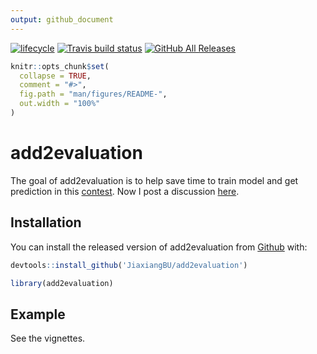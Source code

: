 ```yaml
---
output: github_document
---
```


  [![lifecycle](https://img.shields.io/badge/lifecycle-experimental-orange.svg)](https://www.tidyverse.org/lifecycle/#experimental)
  [![Travis build status](https://travis-ci.org/JiaxiangBU/add2evaluation.svg?branch=master)](https://travis-ci.org/JiaxiangBU/add2evaluation)
  [![GitHub All Releases](https://img.shields.io/github/downloads/JiaxiangBU/add2evaluation/total.svg)](https://github.com/JiaxiangBU/add2evaluation)



<!-- README.md is generated from README.Rmd. Please edit that file -->

```r
knitr::opts_chunk$set(
  collapse = TRUE,
  comment = "#>",
  fig.path = "man/figures/README-",
  out.width = "100%"
)
```
# add2evaluation

The goal of add2evaluation is to 
help save time to train model and get prediction in this [contest](www.dcjingsai.com/common/cmpt/国能日新光伏功率预测大赛_竞赛信息.html).
Now I post a discussion [here](http://www.dcjingsai.com/common/bbs/topicDetails.html?tid=2515).

## Installation

You can install the released version of add2evaluation from [Github](https://github.com/JiaxiangBU/add2evaluation) with:

```r
devtools::install_github('JiaxiangBU/add2evaluation')
```

```r
library(add2evaluation)
```


## Example

See the vignettes.

